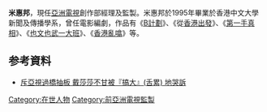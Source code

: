 
{{BLP unsourced|time=2009-08-08T14:41:04+00:00}}
'''米惠邦'''，現任[[亞洲|亞洲]][[電視|電視]]創作部經理及監製。米惠邦於1995年畢業於香港中文大學新聞及傳播學系，曾任電影編劇，作品有《[[B計劃|B計劃]]》、《從[[香港出發|香港出發]]》、《[[第一手真相|第一手真相]]》、《[[也文也武一大班|也文也武一大班]]》、《[[香港亂噏|香港亂噏]]》等。

== 参考資料 ==
{{reflist}}
* [http://the-sun.on.cc/cgi-bin/hotnews2.cgi?a=ent&b=20070906&c=20070905233303_0000.html 斥亞視過橋抽板 戴莎莎不甘被『搞大』(舌累) 地哭訴]

{{HK-enter-bio-stub}}
[[Category:在世人物|Category:在世人物]]
[[Category:前亞洲電視監製|Category:前亞洲電視監製]]